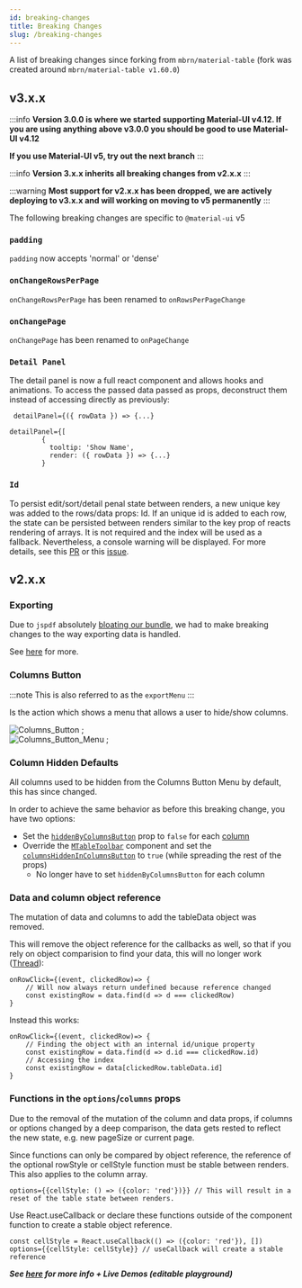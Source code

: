 ```yaml
---
id: breaking-changes
title: Breaking Changes
slug: /breaking-changes
---
```



A list of breaking changes since forking from `mbrn/material-table` (fork was created around `mbrn/material-table v1.60.0`)

## v3.x.x

:::info
**Version 3.0.0 is where we started supporting Material-UI v4.12. If you are using anything above v3.0.0 you should be good to use Material-UI v4.12**

**If you use Material-UI v5, try out the next branch**
:::

:::info
**Version 3.x.x inherits all breaking changes from v2.x.x**
:::

:::warning
**Most support for v2.x.x has been dropped, we are actively deploying to v3.x.x and will working on moving to v5 permanently**
:::

The following breaking changes are specific to `@material-ui` v5

### `padding`

`padding` now accepts 'normal' or 'dense'

### `onChangeRowsPerPage`

`onChangeRowsPerPage` has been renamed to `onRowsPerPageChange`

### `onChangePage`

`onChangePage` has been renamed to `onPageChange`

### `Detail Panel`

The detail panel is now a full react component and allows hooks and animations. To access the passed data passed as props,
deconstruct them instead of accessing directly as previously:

` detailPanel={({ rowData }) => {...}`

```
detailPanel={[
        {
          tooltip: 'Show Name',
          render: ({ rowData }) => {...}
        }
```

### `Id`

To persist edit/sort/detail penal state between renders, a new unique key was added to the rows/data props: Id.
If an unique id is added to each row, the state can be persisted between renders similar to the key prop of reacts rendering of arrays.
It is not required and the index will be used as a fallback. Nevertheless, a console warning will be displayed.
For more details, see this [PR](https://github.com/material-table-core/core/pull/259) or this [issue](https://github.com/material-table-core/core/issues/59).

## v2.x.x

### Exporting

Due to `jspdf` absolutely [bloating our bundle](https://github.com/material-table-core/core/issues/45), we had to make breaking changes to the way exporting data is handled.

See [here](/docs/api/props/options#exportmenu) for more.

### Columns Button

:::note
This is also referred to as the `exportMenu`
:::

Is the action which shows a menu that allows a user to hide/show columns.

<div style={{ textAlign: "center" }}>
  <div>
    <img
      alt="Columns_Button"
      src={useBaseUrl("img/breaking-changes/columns-btn-before.png")}
      style={{ width: "25rem", border: "1px solid black" }}
    />
    ;
  </div>
  <div>
    <img
      alt="Columns_Button_Menu"
      src={useBaseUrl("img/breaking-changes/columns-btn-after.png")}
      style={{ height: "15rem", width: "7.5rem", border: "1px solid black" }}
    />
    ;
  </div>
</div>

### Column Hidden Defaults

All columns used to be hidden from the Columns Button Menu by default, this has since changed.

In order to achieve the same behavior as before this breaking change, you have two options:

- Set the [`hiddenByColumnsButton`](http://localhost:3000/docs/api/props/columns#hiddenbycolumnsbutton) prop to `false` for each [column](http://localhost:3000/docs/api/props/columns)
- Override the [`MTableToolbar`](/docs/api/components/mtabletoolbar) component and set the [`columnsHiddenInColumnsButton`](/docs/api/components/mtabletoolbar/#columnshiddenincolumnsbutton) to `true` (while spreading the rest of the props)
  - No longer have to set `hiddenByColumnsButton` for each column

### Data and column object reference

The mutation of data and columns to add the tableData object was removed.

This will remove the object reference for the callbacks as well, so that if you rely on object comparision to find your data, this will no longer work
([Thread](https://github.com/mbrn/material-table/pull/1174)):

```
onRowClick={(event, clickedRow)=> {
    // Will now always return undefined because reference changed
    const existingRow = data.find(d => d === clickedRow)
}
```

Instead this works:

```
onRowClick={(event, clickedRow)=> {
    // Finding the object with an internal id/unique property
    const existingRow = data.find(d => d.id === clickedRow.id)
    // Accessing the index
    const existingRow = data[clickedRow.tableData.id]
}
```

### Functions in the `options`/`columns` props

Due to the removal of the mutation of the column and data props, if columns or options changed by a deep comparison, the data gets rested to reflect the new state, e.g. new pageSize or current page.

Since functions can only be compared by object reference, the reference of the optional rowStyle or cellStyle function must be stable between renders. This also applies to the column array.

```
options={{cellStyle: () => ({color: 'red'})}} // This will result in a reset of the table state between renders.
```

Use React.useCallback or declare these functions outside of the component function to create a stable object reference.

```
const cellStyle = React.useCallback(() => ({color: 'red'}), [])
options={{cellStyle: cellStyle}} // useCallback will create a stable reference
```

**_See [here](/demos/columns/hide) for more info + Live Demos (editable playground)_**
